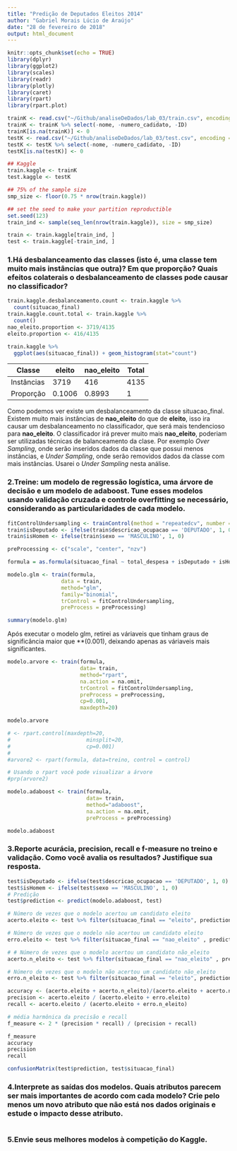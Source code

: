 ```yaml
---
title: "Predição de Deputados Eleitos 2014"
author: "Gabriel Morais Lúcio de Araújo"
date: "28 de fevereiro de 2018"
output: html_document
---
```


```r
knitr::opts_chunk$set(echo = TRUE)
library(dplyr)
library(ggplot2)
library(scales)
library(readr)
library(plotly)
library(caret)
library(rpart)
library(rpart.plot) 
```

```r
trainK <- read.csv("~/Github/analiseDeDados/lab_03/train.csv", encoding = "latin1")
trainK <- trainK %>% select(-nome, -numero_cadidato, -ID)
trainK[is.na(trainK)] <- 0
testK <- read.csv("~/Github/analiseDeDados/lab_03/test.csv", encoding = "latin1")
testK <- testK %>% select(-nome, -numero_cadidato, -ID)
testK[is.na(testK)] <- 0
```

```r
## Kaggle
train.kaggle <- trainK
test.kaggle <- testK

## 75% of the sample size
smp_size <- floor(0.75 * nrow(train.kaggle))

## set the seed to make your partition reproductible
set.seed(123)
train_ind <- sample(seq_len(nrow(train.kaggle)), size = smp_size)

train <- train.kaggle[train_ind, ]
test <- train.kaggle[-train_ind, ]
```

### 1.Há desbalanceamento das classes (isto é, uma classe tem muito mais instâncias que outra)? Em que proporção? Quais efeitos colaterais o desbalanceamento de classes pode causar no classificador?

```r
train.kaggle.desbalanceamento.count <- train.kaggle %>%
  count(situacao_final)
train.kaggle.count.total <- train.kaggle %>%
  count()
nao_eleito.proportion <- 3719/4135
eleito.proportion <- 416/4135

train.kaggle %>%
  ggplot(aes(situacao_final)) + geom_histogram(stat="count")
```

Classe        | eleito       | nao_eleito  | Total
--------------|--------------|-------------|-------------
Instâncias    | 3719         | 416         | 4135
Proporção     | 0.1006       | 0.8993      | 1

Como podemos ver existe um desbalanceamento da classe situacao_final. Existem muito mais instâncias de **nao_eleito** do que de **eleito**, isso ira causar um desbalanceamento no classificador, que será mais tendencioso para **nao_eleito**. O classificador irá prever muito mais **nao_eleito**, poderiam ser utilizadas técnicas de balanceamento da clase. Por exemplo *Over Sampling*, onde serão inseridos dados da classe que possui menos instâncias, e *Under Sampling*, onde serão removidos dados da classe com mais instâncias. Usarei o *Under Sampling* nesta análise.

### 2.Treine: um modelo de regressão logística, uma árvore de decisão e um modelo de adaboost. Tune esses modelos usando validação cruzada e controle overfitting se necessário, considerando as particularidades de cada modelo. 

```r
fitControlUndersampling <- trainControl(method = "repeatedcv", number = 5, repeats = 5, sampling="down")
train$isDeputado <- ifelse(train$descricao_ocupacao == 'DEPUTADO', 1, 0)
train$isHomem <- ifelse(train$sexo == 'MASCULINO', 1, 0)

preProcessing <- c("scale", "center", "nzv")

formula = as.formula(situacao_final ~ total_despesa + isDeputado + isHomem + descricao_cor_raca + despesa_max_campanha)

modelo.glm <- train(formula,
                 data = train,
                 method="glm",
                 family="binomial",
                 trControl = fitControlUndersampling,
                 preProcess = preProcessing)

summary(modelo.glm)
```

Após executar o modelo glm, retirei as váriaveis que tinham graus de significância maior que **(0.001), deixando apenas as váriaveis mais significantes.

```r
modelo.arvore <- train(formula,
                       data= train,
                       method="rpart",
                       na.action = na.omit, 
                       trControl = fitControlUndersampling,
                       preProcess = preProcessing,
                       cp=0.001,
                       maxdepth=20)

modelo.arvore

# <- rpart.control(maxdepth=20,
#                        minsplit=20,
#                        cp=0.001)
#
#arvore2 <- rpart(formula, data=treino, control = control)

# Usando o rpart você pode visualizar a árvore
#prp(arvore2)
```

```r
modelo.adaboost <- train(formula,
                         data= train,
                         method="adaboost",
                         na.action = na.omit, 
                         preProcess = preProcessing)

modelo.adaboost
```

### 3.Reporte acurácia, precision, recall e f-measure no treino e validação. Como você avalia os resultados? Justifique sua resposta.

```r
test$isDeputado <- ifelse(test$descricao_ocupacao == 'DEPUTADO', 1, 0)
test$isHomem <- ifelse(test$sexo == 'MASCULINO', 1, 0)
# Predição
test$prediction <- predict(modelo.adaboost, test)

# Número de vezes que o modelo acertou um candidato eleito
acerto.eleito <- test %>% filter(situacao_final == "eleito", prediction == "eleito") %>% nrow()

# Número de vezes que o modelo não acertou um candidato eleito
erro.eleito <- test %>% filter(situacao_final == "nao_eleito" , prediction == "eleito") %>% nrow() 

# # Número de vezes que o modelo acertou um candidato não_eleito
acerto.n_eleito <- test %>% filter(situacao_final == "nao_eleito" , prediction == "nao_eleito" ) %>% nrow()

# Número de vezes que o modelo não acertou um candidato não_eleito
erro.n_eleito <- test %>% filter(situacao_final == "eleito", prediction == "nao_eleito" ) %>% nrow()

accuracy <- (acerto.eleito + acerto.n_eleito)/(acerto.eleito + acerto.n_eleito + erro.eleito + erro.n_eleito) 
precision <- acerto.eleito / (acerto.eleito + erro.eleito)
recall <- acerto.eleito / (acerto.eleito + erro.n_eleito)

# média harmônica da precisão e recall
f_measure <- 2 * (precision * recall) / (precision + recall)

f_measure
accuracy
precision
recall

confusionMatrix(test$prediction, test$situacao_final)
```

### 4.Interprete as saídas dos modelos. Quais atributos parecem ser mais importantes de acordo com cada modelo? Crie pelo menos um novo atributo que não está nos dados originais e estude o impacto desse atributo.

```r

```

### 5.Envie seus melhores modelos à competição do Kaggle.

```r

```

